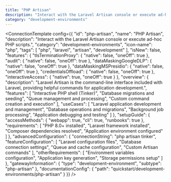 ```yaml
---
title: "PHP Artisan"
description: "Interact with the Laravel Artisan console or execute ad-hoc PHP scripts."
category: "development-environments"
---
```



<ConnectionTemplate config={{
  "id": "php-artisan",
  "name": "PHP Artisan",
  "description": "Interact with the Laravel Artisan console or execute ad-hoc PHP scripts.",
  "category": "development-environments",
  "icon-name": "php",
  "tags": [
    "php",
    "laravel",
    "artisan",
    "development"
  ],
  "isNew": false,
  "features": {
    "tlsTerminationProxy": {
      "native": false,
      "oneOff": true
    },
    "audit": {
      "native": false,
      "oneOff": true
    },
    "dataMaskingGoogleDLP": {
      "native": false,
      "oneOff": true
    },
    "dataMaskingMSPresidio": {
      "native": false,
      "oneOff": true
    },
    "credentialsOffload": {
      "native": false,
      "oneOff": true
    },
    "interactiveAccess": {
      "native": true,
      "oneOff": true
    }
  },
  "overview": {
    "description": "Laravel Artisan is the command-line interface included with Laravel, providing helpful commands for application development.",
    "features": [
      "Interactive PHP shell (Tinker)",
      "Database migrations and seeding",
      "Queue management and processing",
      "Custom command creation and execution"
    ],
    "useCases": [
      "Laravel application development and management",
      "Database operations and migrations",
      "Background job processing",
      "Application debugging and testing"
    ]
  },
  "setupGuide": {
    "accessMethods": {
      "webapp": true,
      "cli": true,
      "runbooks": true
    },
    "requirements": [
      "PHP 8.0+ installed",
      "Laravel framework installed",
      "Composer dependencies resolved",
      "Application environment configured"
    ]
  },
  "advancedConfiguration": {
    "connectionString": "php artisan tinker",
    "featureConfiguration": [
      "Laravel configuration files",
      "Database connection settings",
      "Queue and cache configuration",
      "Custom Artisan commands"
    ],
    "otherRequirements": [
      "Environment variables configuration",
      "Application key generation",
      "Storage permissions setup"
    ]
  },
  "gatewayInformation": {
    "type": "development-environment",
    "subtype": "php-artisan"
  },
  "documentationConfig": {
    "path": "quickstart/development-environments/php-artisan"
  }
}} />
